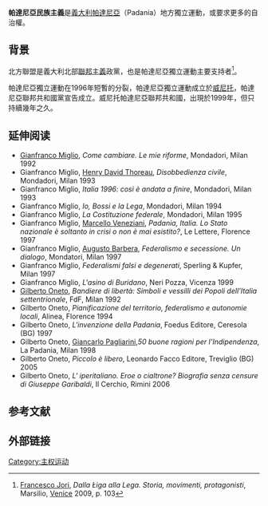'''帕達尼亞民族主義'''是[[義大利|義大利]][[帕達尼亞|帕達尼亞]]（Padania）地方獨立運動，或要求更多的自治權。

==背景==
北方聯盟是義大利北部[[聯邦主義|聯邦主義]]政黨，也是帕達尼亞獨立運動主要支持者<ref>[[Francesco_Jori|Francesco Jori]], ''Dalla Łiga alla Lega. Storia, movimenti, protagonisti'', Marsilio, [[Venice|Venice]] 2009, p. 103</ref>。

帕達尼亞獨立運動在1996年短暫的分裂，帕達尼亞獨立運動成立於[[威尼托|威尼托]]，帕達尼亞聯邦共和國黨宣告成立。威尼托帕達尼亞聯邦共和國，出現於1999年，但只持續幾年之久。

==延伸阅读==
*[[Gianfranco_Miglio|Gianfranco Miglio]], ''Come cambiare. Le mie riforme'', Mondadori, Milan 1992
*Gianfranco Miglio, [[Henry_David_Thoreau|Henry David Thoreau]], ''Disobbedienza civile'', Mondadori, Milan 1993
*Gianfranco Miglio, ''Italia 1996: così è andata a finire'', Mondadori, Milan 1993
*Gianfranco Miglio, ''Io, Bossi e la Lega'', Mondadori, Milan 1994
*Gianfranco Miglio, ''La Costituzione federale'', Mondadori, Milan 1995
*Gianfranco Miglio, [[Marcello_Veneziani|Marcello Veneziani]], ''Padania, Italia. Lo Stato nazionale è soltanto in crisi o non è mai esistito?'', Le Lettere, Florence 1997
*Gianfranco Miglio, [[Augusto_Barbera|Augusto Barbera]], ''Federalismo e secessione. Un dialogo'', Mondatori, Milan 1997
*Gianfranco Miglio, ''Federalismi falsi e degenerati'', Sperling & Kupfer, Milan 1997
*Gianfranco Miglio, ''L'asino di Buridano'', Neri Pozza, Vicenza 1999
*[[Gilberto_Oneto|Gilberto Oneto]], ''Bandiere di libertà: Simboli e vessilli dei Popoli dell'Italia settentrionale'', FdF, Milan 1992
*Gilberto Oneto, ''Pianificazione del territorio, federalismo e autonomie locali'', Alinea, Florence 1994
*Gilberto Oneto, ''L'invenzione della Padania'', Foedus Editore, Ceresola (BG) 1997
*Gilberto Oneto, [[Giancarlo_Pagliarini|Giancarlo Pagliarini]],'' 50 buone ragioni per l'Indipendenza'', La Padania, Milan 1998
*Gilberto Oneto, ''Piccolo è libero'', Leonardo Facco Editore, Treviglio (BG) 2005
*Gilberto Oneto, ''L' iperitaliano. Eroe o cialtrone? Biografia senza censure di Giuseppe Garibaldi'', Il Cerchio, Rimini 2006

==参考文献==
{{reflist}}

== 外部链接 ==

{{Stateless nationalism in Europe}}

[[Category:主权运动|Category:主权运动]]